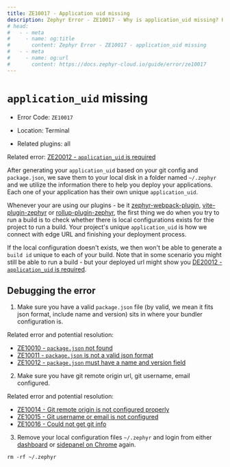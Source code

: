 ```yaml
---
title: ZE10017 - Application uid missing
description: Zephyr Error - ZE10017 - Why is application_uid missing? How to debug it?
# head: 
#   - - meta
#     - name: og:title
#       content: Zephyr Error - ZE10017 - application_uid missing
#   - - meta
#     - name: og:url 
#       content: https://docs.zephyr-cloud.io/guide/error/ze10017
---
```


# `application_uid` missing

- Error Code: `ZE10017`

- Location: Terminal

- Related plugins: all

Related error: [ZE20012 - `application_uid` is required](/guide/error/ze20012)


After generating your `application_uid` based on your git config and `package.json`, we save them to your local disk in a folder named `~/.zephyr` and we utilize the information there to help you deploy your applications. Each one of your application has their own unique `application_uid`.

Whenever your are using our plugins - be it [zephyr-webpack-plugin](https://www.npmjs.com/package/zephyr-webpack-plugin), [vite-plugin-zephyr](https://www.npmjs.com/package/vite-plugin-zephyr) or [rollup-plugin-zephyr](https://www.npmjs.com/package/rollup-plugin-zephyr), the first thing we do when you try to run a build is to check whether there is local configurations exists for thie project to run a build. Your project's unique `application_uid` is how we connect with edge URL and finishing your deployment process. 

If the local configuration doesn't exists, we then won't be able to generate a `build id` unique to each of your build. Note that in some scenario you might still be able to run a build - but your deployed url might show you [DE20012 - `application_uid` is required](/guide/error/ze20012).

## Debugging the error

1. Make sure you have a valid `package.json` file (by valid, we mean it fits json format, include name and version) sits in where your bundler configuration is. 

Related error and potential resolution:
- [ZE10010 - `package.json` not found](/guide/error/ze10010)
- [ZE10011 - `package.json` is not a valid json format](/guide/error/ze10011)
- [ZE10012 - `package.json` must have a name and version field](/guide/error/ze10012)

2. Make sure you have git remote origin url, git username, email configured. 

Related error and potential resolution:
- [ZE10014 - Git remote origin is not configured properly](/guide/error/ze10014)
- [ZE10015 - Git username or email is not configured](/guide/error/ze10015)
- [ZE10016 - Could not get git info](/guide/error/ze10016)

3. Remove your local configuration files `~/.zephyr` and login from either [dashboard](https://app.zephyr-cloud.io) or [sidepanel on Chrome](https://chromewebstore.google.com/detail/zephyr-mission-control/liflhldchhinbaeplljlplhnbkdidedn) again. 

```
rm -rf ~/.zephyr
```

